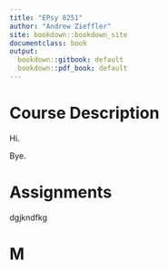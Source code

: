 ```yaml
---
title: "EPsy 8251"
author: "Andrew Zieffler"
site: bookdown::bookdown_site
documentclass: book
output:
  bookdown::gitbook: default
  bookdown::pdf_book: default
---
```


# Course Description

Hi.

Bye.


# Assignments

dgjkndfkg


# M


